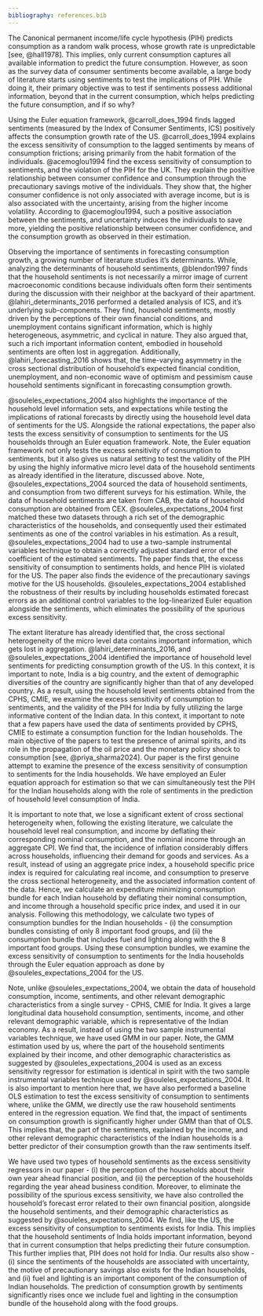 ```yaml
---
bibliography: references.bib
---
```

The Canonical permanent income/life cycle hypothesis (PIH) predicts consumption as a random walk process, whose growth rate is unpredictable [see, @hall1978]. This implies, only current consumption captures all available information to predict the future consumption. However, as soon as the survey data of consumer sentiments become available, a large body of literature starts using sentiments to test the implications of PIH. While doing it, their primary objective was to test if sentiments possess additional information, beyond that in the current consumption, which helps predicting the future consumption, and if so why? 

Using the Euler equation framework, @carroll_does_1994 finds lagged sentiments (measured by the Index of Consumer Sentiments, ICS) positively affects the consumption growth rate of the US. @carroll_does_1994 explains the excess sensitivity of consumption to the lagged sentiments by means of consumption frictions; arising primarily from the habit formation of the individuals. @acemoglou1994 find the excess sensitivity of consumption to sentiments, and the violation of the PIH for the UK. They explain the positive relationship between consumer confidence and consumption through the precautionary savings motive of the individuals. They show that, the higher consumer confidence is not only associated with average income, but is is also associated with the uncertainty, arising from the higher income volatility. According to @acemoglou1994, such a positive association between the sentiments, and uncertainty induces the individuals to save more, yielding the positive relationship between consumer confidence, and the consumption growth as observed in their estimation.

Observing the importance of sentiments in forecasting consumption growth, a growing number of literature studies it's determinants. While, analyzing the determinants of household sentiments, @blendon1997 finds that the household sentiments is not necessarily a mirror image of current macroeconomic conditions because individuals often form their sentiments during the discussion with their neighbor at the backyard of their apartment. @lahiri_determinants_2016 performed a detailed analysis of ICS, and it's underlying sub-components. They find, household sentiments, mostly driven by the perceptions of their own financial conditions, and unemployment contains significant information, which is highly heterogeneous, asymmetric, and cyclical in nature. They also argued that, such a rich important information content, embodied in household sentiments are often lost in aggregation. Additionally, @lahiri_forecasting_2016 shows that, the time-varying asymmetry in the cross sectional distribution of household's expected financial condition, unemployment, and non-economic wave of optimism and pessimism cause household sentiments significant in forecasting consumption growth. 

@souleles_expectations_2004 also highlights the importance of the household level information sets, and expectations while testing the implications of rational forecasts by directly using the household level data of sentiments for the US. Alongside the rational expectations, the paper also tests the excess sensitivity of consumption to sentiments for the US households through an Euler equation framework. Note, the Euler equation framework not only tests the excess sensitivity of consumption to sentiments, but it also gives us natural setting to test the validity of the PIH by using the highly informative micro level data of the household sentiments as already identified in the literature, discussed above. Note, @souleles_expectations_2004 sourced the data of household sentiments, and consumption from two different surveys for his estimation. While, the data of household sentiments are taken from CAB, the data of household consumption are obtained from CEX. @souleles_expectations_2004 first matched these two datasets through a rich set of the demographic characteristics of the households, and consequently used their estimated sentiments as one of the control variables in his estimation. As a result, @souleles_expectations_2004 had to use a two-sample instrumental variables technique to obtain a correctly adjusted standard error of the coefficient of the estimated sentiments. The paper finds that, the excess sensitivity of consumption to sentiments holds, and hence PIH is violated for the US. The paper also finds the evidence of the precautionary savings motive for the US households. @souleles_expectations_2004 established the robustness of their results by including households estimated forecast errors as an additional control variables to the log-linearized Euler equation alongside the sentiments, which eliminates the possibility of the spurious excess sensitivity.

The extant literature has already identified that, the cross sectional heterogeneity of the micro level data contains important information, which gets lost in aggregation. @lahiri_determinants_2016, and @souleles_expectations_2004 identified the importance of household level sentiments for predicting consumption growth of the US. In this context, it is important to note, India is a big country, and the extent of demographic diversities of the country are significantly higher than that of any developed country. As a result, using the household level sentiments obtained from the CPHS, CMIE, we examine the excess sensitivity of consumption to sentiments, and the validity of the PIH for India by fully utilizing the large informative content of the Indian data. In this context, it important to note that a few papers have used the data of sentiments provided by CPHS, CMIE to estimate a consumption function for the Indian households. The main objective of the papers to test the presence of animal spirits, and its role in the propagation of the oil price and the monetary policy shock to consumption [see, @priya_sharma2024]. Our paper is the first genuine attempt to examine the presence of the excess sensitivity of consumption to sentiments for the India households. We have employed an Euler equation approach for estimation so that we can simultaneously test the PIH for the Indian households along with the role of sentiments in the prediction of household level consumption of India. 

It is important to note that, we lose a significant extent of cross sectional heterogeneity when, following the existing literature, we calculate the household level real consumption, and income by deflating their corresponding nominal consumption, and the nominal income through an aggregate CPI. We find that, the incidence of inflation considerably differs across households, influencing their demand for goods and services. As a result, instead of using an aggregate price index, a household specific price index is required for calculating real income, and consumption to preserve the cross sectional heterogeneity, and the associated information content of the data. Hence, we calculate an expenditure minimizing consumption bundle for each Indian household by deflating their nominal consumption, and income through a household specific price index, and used it in our analysis. Following this methodology, we calculate two types of consumption bundles for the Indian households - (i) the consumption bundles consisting of only 8 important food groups, and (ii) the consumption bundle that includes fuel and lighting along with the 8 important food groups. Using these consumption bundles, we examine the excess sensitivity of consumption to sentiments for the India households through the Euler equation approach as done by @souleles_expectations_2004 for the US. 

Note, unlike @souleles_expectations_2004, we obtain the data of household consumption, income, sentiments, and other relevant demographic characteristics from a single survey - CPHS, CMIE for India. It gives a large longitudinal data household consumption, sentiments, income, and other relevant demographic variable, which is representative of the Indian economy.  As a result, instead of using the two sample instrumental variables technique, we have used GMM in our paper. Note, the GMM estimation used by us, where the part of the household sentiments explained by their income, and other demographic characteristics as suggested by @souleles_expectations_2004 is used as an excess sensitivity regressor for estimation is identical in spirit with the two sample instrumental variables technique used by @souleles_expectations_2004. It is also important to mention here that, we have also performed a baseline OLS estimation to test the excess sensitivity of consumption to sentiments where, unlike the GMM, we directly use the raw household sentiments entered in the regression equation. We find that, the impact of sentiments on consumption growth is significantly higher under GMM than that of OLS. This implies that, the part of the sentiments, explained by the income, and other relevant demographic characteristics of the Indian households is a better predictor of their consumption growth than the raw sentiments itself.


We have used two types of household sentiments as the excess sensitivity regressors in our paper - (i) the perception of the households about their own year ahead financial position, and (ii) the perception of the households regarding the year ahead business condition. Moreover, to eliminate the possibility of the spurious excess sensitivity, we have also controlled the household's forecast error related to their own financial position, alongside the household sentiments, and their demographic characteristics as suggested by @souleles_expectations_2004. We find, like the US, the excess sensitivity of consumption to sentiments exists for India. This implies that the household sentiments of India holds important information, beyond that in current consumption that helps predicting their future consumption. This further implies that, PIH does not hold for India. Our results also show - (i) since the sentiments of the households are associated with uncertainty, the motive of precautionary savings also exists for the Indian households, and (ii) fuel and lighting is an important component of the consumption of Indian households. The prediction of consumption growth by sentiments significantly rises once we include fuel and lighting in the consumption bundle of the household along with the food groups. 
